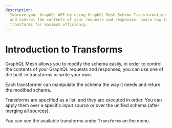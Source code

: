 ```yaml
---
description:
  Improve your GraphQL API by using GraphQL Mesh Schema Transformation! Easily modify your schema
  and control the contents of your requests and responses. Learn how to configure and order
  transforms for maximum efficiency.
---
```


# Introduction to Transforms

GraphQL Mesh allows you to modify the schema easily, in order to control the contents of your
GraphQL requests and responses; you can use one of the built-in transforms or write your own.

Each transformer can manipulate the schema the way it needs and return the modified schema.

Transforms are specified as a list, and they are executed in order. You can apply them over a
specific input source or over the unified schema (after merging all sources).

You can see the available transforms under `Transforms` on the menu.
